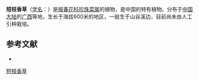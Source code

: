 {{Speciesbox
| name = 短枝香草
| status = 
| status_system = 
| image =
| genus = Lysimachia
| species = aspera
| authority = Hand.-Mazz.
}}

'''短枝香草'''（[[学名|学名]]：{{lang|la|''Lysimachia aspera''}}）是[[报春花科|报春花科]][[珍珠菜属|珍珠菜属]]的植物，是中国的特有植物。分布于[[中国大陆|中国大陆]]的[[广西|广西]]等地，生长于海拔600米的地区，一般生于山谷溪边，目前尚未由人工引种栽培。

== 参考文献 ==
<div class="references-small">
* {{cite web| url =http://www.bioinfo.cn/db05/KmzwSpecies.php?action=view&id=17547| title =短枝香草| work =《中国高等植物数据库全库》| publisher =中国科学院微生物研究所| author =昆明植物研究所| accessdate =2009-02-25| deadurl =yes| archiveurl =https://web.archive.org/web/20160305034652/http://www.bioinfo.cn/db05/KmzwSpecies.php?action=view&id=17547| archivedate =2016-03-05}}
</div>
{{Taxonbar|from=Q15228252}}

[[Category:珍珠菜属|短枝香草]]


{{植物小作品}}